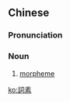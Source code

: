 {{also|词素}}
==Chinese==
{{zh-forms|s=词素}}

===Pronunciation===
{{zh-pron
|m=císù
|cat=n
}}

===Noun===
{{zh-noun}}

# {{lb|zh|linguistics}} [[morpheme]]

[[ko:詞素]]